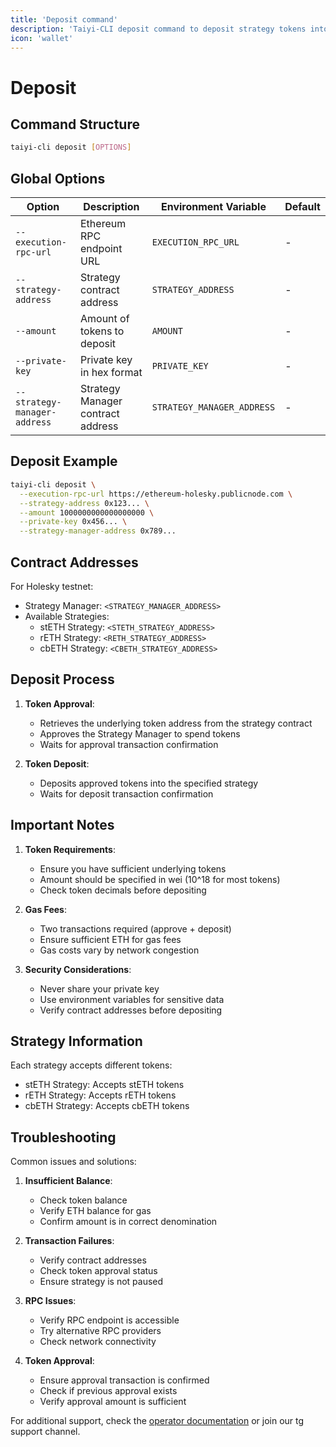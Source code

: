 ```yaml
---
title: 'Deposit command'
description: 'Taiyi-CLI deposit command to deposit strategy tokens into an Taiyi AVS'
icon: 'wallet'
---
```


# Deposit

## Command Structure

```bash
taiyi-cli deposit [OPTIONS]
```

## Global Options

| Option | Description | Environment Variable | Default |
|--------|-------------|---------------------|---------|
| `--execution-rpc-url` | Ethereum RPC endpoint URL | `EXECUTION_RPC_URL` | - |
| `--strategy-address` | Strategy contract address | `STRATEGY_ADDRESS` | - |
| `--amount` | Amount of tokens to deposit | `AMOUNT` | - |
| `--private-key` | Private key in hex format | `PRIVATE_KEY` | - |
| `--strategy-manager-address` | Strategy Manager contract address | `STRATEGY_MANAGER_ADDRESS` | - |

## Deposit Example

```bash
taiyi-cli deposit \
  --execution-rpc-url https://ethereum-holesky.publicnode.com \
  --strategy-address 0x123... \
  --amount 1000000000000000000 \
  --private-key 0x456... \
  --strategy-manager-address 0x789...
```

## Contract Addresses

For Holesky testnet:
- Strategy Manager: `<STRATEGY_MANAGER_ADDRESS>`
- Available Strategies:
  - stETH Strategy: `<STETH_STRATEGY_ADDRESS>`
  - rETH Strategy: `<RETH_STRATEGY_ADDRESS>`
  - cbETH Strategy: `<CBETH_STRATEGY_ADDRESS>`

## Deposit Process

1. **Token Approval**:
   - Retrieves the underlying token address from the strategy contract
   - Approves the Strategy Manager to spend tokens
   - Waits for approval transaction confirmation

2. **Token Deposit**:
   - Deposits approved tokens into the specified strategy
   - Waits for deposit transaction confirmation

## Important Notes

1. **Token Requirements**:
   - Ensure you have sufficient underlying tokens
   - Amount should be specified in wei (10^18 for most tokens)
   - Check token decimals before depositing

2. **Gas Fees**:
   - Two transactions required (approve + deposit)
   - Ensure sufficient ETH for gas fees
   - Gas costs vary by network congestion

3. **Security Considerations**:
   - Never share your private key
   - Use environment variables for sensitive data
   - Verify contract addresses before depositing

## Strategy Information

Each strategy accepts different tokens:
- stETH Strategy: Accepts stETH tokens
- rETH Strategy: Accepts rETH tokens
- cbETH Strategy: Accepts cbETH tokens

## Troubleshooting

Common issues and solutions:

1. **Insufficient Balance**:
   - Check token balance
   - Verify ETH balance for gas
   - Confirm amount is in correct denomination

2. **Transaction Failures**:
   - Verify contract addresses
   - Check token approval status
   - Ensure strategy is not paused

3. **RPC Issues**:
   - Verify RPC endpoint is accessible
   - Try alternative RPC providers
   - Check network connectivity

4. **Token Approval**:
   - Ensure approval transaction is confirmed
   - Check if previous approval exists
   - Verify approval amount is sufficient

For additional support, check the [operator documentation](/node_operator_setup_guide/holesky/operator) or join our tg support channel.